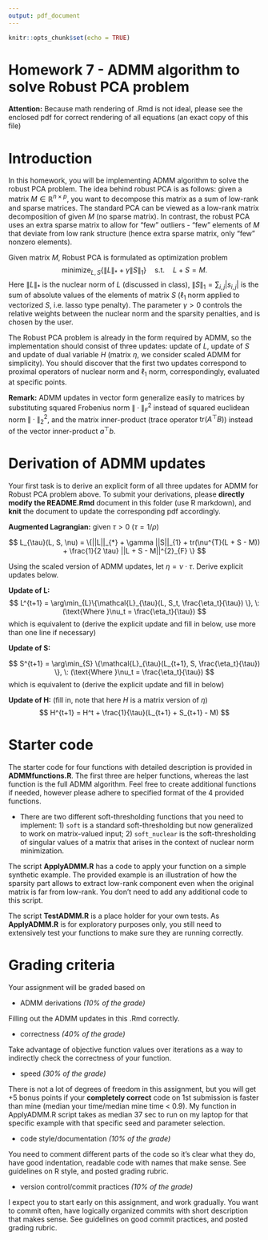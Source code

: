 ```yaml
---
output: pdf_document
---
```


```r
knitr::opts_chunk$set(echo = TRUE)
```

# Homework 7 -  ADMM algorithm to solve Robust PCA problem

**Attention:** Because math rendering of .Rmd is not ideal, please see the enclosed pdf for correct rendering of all equations (an exact copy of this file)

# Introduction
In this homework, you will be implementing ADMM algorithm to solve the robust PCA problem. The idea behind robust PCA is as follows: given a matrix $M\in \mathbb{R}^{n \times p}$, you want to decompose this matrix as a sum of low-rank and sparse matrices. The standard PCA can be viewed as a low-rank matrix decomposition of given $M$ (no sparse matrix). In contrast, the robust PCA uses an extra sparse matrix to allow for "few" outliers -  "few" elements of $M$ that deviate from low rank structure (hence extra sparse matrix, only "few" nonzero elements).

Given matrix $M$, Robust PCA is formulated as optimization problem
$$
\text{minimize}_{L, S}\left\{\|L\|_{*} + \gamma \|S\|_1\right\}\quad \mbox{s.t.}\quad L+S = M.
$$
Here $\|L\|_*$ is the nuclear norm of $L$ (discussed in class), $\|S\|_1 = \sum_{i, j}|s_{i,j}|$ is the sum of absolute values of the elements of matrix $S$ ($\ell_1$ norm applied to vectorized $S$, i.e. lasso type penalty). The parameter $\gamma > 0$ controls the relative weights between the nuclear norm and the sparsity penalties, and is chosen by the user.

The Robust PCA problem is already in the form required by ADMM, so the implementation should consist of three updates: update of $L$, update of $S$ and update of dual variable $H$ (matrix $\eta$, we consider scaled ADMM for simplicity). You should discover that the first two updates correspond to proximal operators of nuclear norm and $\ell_1$ norm, correspondingly, evaluated at specific points.

**Remark:** ADMM updates in vector form generalize easily to matrices by substituting squared Frobenius norm $\|\cdot\|_F^2$ instead of squared euclidean norm $\|\cdot\|_2^2$, and the matrix inner-product (trace operator $\text{tr}(A^{\top}B)$) instead of the vector inner-product $a^{\top}b$.

# Derivation of ADMM updates
Your first task is to derive an explicit form of all three updates for ADMM for Robust PCA problem above. To submit your derivations, please **directly modify the README.Rmd** document in this folder (use R markdown), and **knit** the document to update the corresponding pdf accordingly.

**Augmented Lagrangian:** given $\tau > 0$ ($\tau = 1/\rho$)

$$
L_{\tau}(L, S, \nu) = \{||L||_{*} + \gamma ||S||_{1} + tr(\nu^{T}(L + S - M)) + \frac{1}{2 \tau} ||L + S - M||^{2}_{F} \}
$$

Using the scaled version of ADMM updates, let $\eta = \nu \cdot \tau$. Derive explicit updates below.

**Update of L:**
$$
L^{t+1} = \arg\min_{L}\{\mathcal{L}_{\tau}(L, S_t, \frac{\eta_t}{\tau}) \}, \: (\text{Where }\nu_t = \frac{\eta_t}{\tau})
$$
which is equivalent to (derive the explicit update and fill in below, use more than one line if necessary)

\begin{align}
L^{t+1} = \arg\min_{L} \{ ||L||_{*} + tr((\frac{\eta_t}{\tau})^{T} (L + S_t - M) + \frac{1}{2 \tau} tr((L + S_t - M)^T (L + S_t - M)) \} \\
(\text{Dropping } \gamma ||S_t||_1 \text{ , since irrelevant to }L) \nonumber \\
= \arg\min_{L} \{||L||_{*} + \frac{1}{2 \tau}tr(2\eta_{t}^{T} (L + S_t - M) + (L + S_t - M)^T (L + S_t - M) ) \} \\
= \arg\min_{L} \{||L||_{*} + \frac{1}{2 \tau}(||(L + S_t - M) + \eta_t||^{2}_{F} - ||\eta_t||^{2}_{F}) \} \\
= \arg \min_{L} \{||L||_{*} + \frac{1}{2 \tau}||L - (M - S_t - \eta_t)||^{2}_{F} \} \\
( \text{Dropping } ||\eta_t||^{2}_{F} \text{ , since irrelevant to }L) \nonumber \\
=prox_{\tau ||\cdot||_{*}}(M - S_t - \eta_t) = US_{\tau}(D)V^T \\
(\text{Where }UDV^T \text{ is SVD of }M - S_t - \eta_t) \nonumber 
\end{align}

**Update of S:**

$$
S^{t+1} = \arg\min_{S} \{\mathcal{L}_{\tau}(L_{t+1}, S, \frac{\eta_t}{\tau}) \}, \: (\text{Where }\nu_t = \frac{\eta_t}{\tau})
$$
which is equivalent to (derive the explicit update and fill in below)

\begin{align}
S^{t+1} = \arg\min_{S} \{ \gamma ||S||_{1} + tr((\frac{\eta_t}{\tau})^{T} (L_{t+1} + S - M) + \frac{1}{2 \tau} tr((L_{t+1} + S - M)^T (L_{t+1} + S - M)) \} \\
(\text{Dropping } ||L_{t+1}||_{*} \text{ , since irrelevant to }S) \nonumber \\
= \arg\min_{S} \{\gamma ||S||_{1} + \frac{1}{2 \tau}(||(L_{t+1} + S - M) + \eta_t||^{2}_{F} - ||\eta_t||^{2}_{F}) \} \\
( \text{Using the same technique in above}) \nonumber \\
= \arg\min_{S} \{\gamma ||S||_{1} + \frac{1}{2 \tau}||S - (M - L_{t+1} - \eta_t)||^{2}_{F} \} \\ 
( \text{Dropping } ||\eta_t||^{2}_{F} \text{ , since irrelevant to }S) \nonumber \\
= \arg\min_{S} \{||S||_{1} + \frac{1}{2 \tau \gamma}||S - (M - L_{t+1} - \eta_t)||^{2}_{F} \} \\
=prox_{\tau \gamma ||\cdot||_{1}}(M - L_{t+1} - \eta_t) = Soft_{\gamma \tau} (M - L_{t+1} - \eta_t)
\end{align}

**Update of H:** (fill in, note that here $H$ is a matrix version of $\eta$)
$$
H^{t+1} = H^t + \frac{1}{\tau}(L_{t+1} + S_{t+1} - M)
$$
  

# Starter code

The starter code for four functions with detailed description is provided in **ADMMfunctions.R**. The first three are helper functions, whereas the last function is the full ADMM algorithm. Feel free to create additional functions if needed, however please adhere to specified format of the 4 provided functions.

* There are two different soft-thresholding functions that you need to implement: 1) `soft` is a standard soft-thresholding but now generalized to work on matrix-valued input; 2) `soft_nuclear` is the soft-thresholding of singular values of a matrix that arises in the context of nuclear norm minimization.

The script **ApplyADMM.R** has a code to apply your function on a simple synthetic example. The provided example is an illustration of how the sparsity part allows to extract low-rank component even when the original matrix is far from low-rank. You don't need to add any additional code to this script.

The script **TestADMM.R** is a place holder for your own tests. As **ApplyADMM.R** is for exploratory purposes only, you still need to extensively test your functions to make sure they are running correctly. 


# Grading criteria

Your assignment will be graded based on 

 * ADMM derivations _(10% of the grade)_
 
Filling out the ADMM updates in this .Rmd correctly.

 * correctness _(40% of the grade)_

Take advantage of objective function values over iterations as a way to indirectly check the correctness of your function.
 
 * speed _(30% of the grade)_
 
There is not a lot of degrees of freedom in this assignment, but you will get +5 bonus points if your **completely correct** code on 1st submission is faster than mine (median your time/median mine time < 0.9). My function in ApplyADMM.R script takes as median 37 sec to run on my laptop for that specific example with that specific seed and parameter selection.
 
 * code style/documentation _(10% of the grade)_

You need to comment different parts of the code so it's clear what they do, have good indentation, readable code with names that make sense. See guidelines on R style, and posted grading rubric.

* version control/commit practices _(10% of the grade)_
 
 I expect you to start early on this assignment, and work gradually. You want to commit often, have logically organized commits with short description that makes sense. See guidelines on good commit practices, and posted grading rubric.